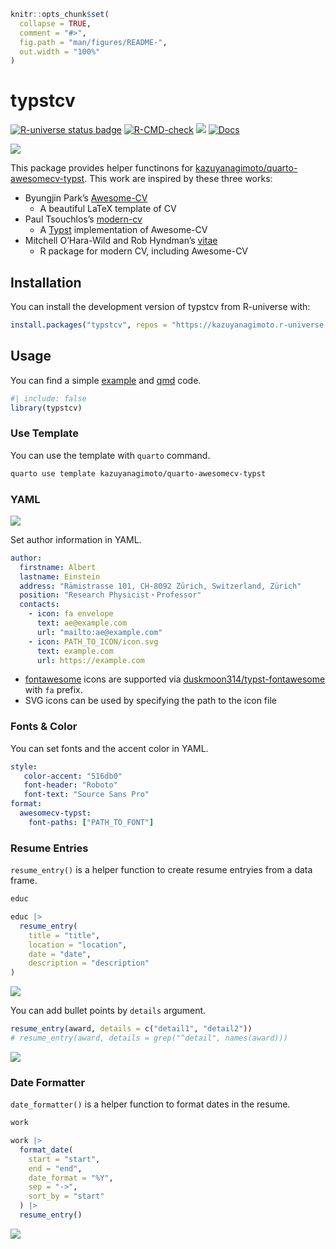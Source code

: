 ```r
knitr::opts_chunk$set(
  collapse = TRUE,
  comment = "#>",
  fig.path = "man/figures/README-",
  out.width = "100%"
)
```

# typstcv

<!-- badges: start -->
<a href="https://kazuyanagimoto.r-universe.dev"><img src="https://kazuyanagimoto.r-universe.dev/badges/typstcv" class="img-fluid" alt="R-universe status badge"></a>
[![R-CMD-check](https://github.com/kazuyanagimoto/typstcv/actions/workflows/R-CMD-check.yaml/badge.svg)](https://github.com/kazuyanagimoto/typstcv/actions/workflows/R-CMD-check.yaml)
<a href = "https://github.com/kazuyanagimoto/typstcv/blob/main/LICENSE.md" target = "_blank"><img src="https://img.shields.io/badge/license-MIT-blue"></a>
[![Docs](https://img.shields.io/badge/docs-homepage-blue.svg)](https://kazuyanagimoto.com/typstcv/index.html)
<!-- badges: end -->

![](vignettes/img/typstcv_awesomecv.svg)

This package provides helper functinons for [kazuyanagimoto/quarto-awesomecv-typst](https://github.com/kazuyanagimoto/quarto-awesomecv-typst).
This work are inspired by these three works:

- Byungjin Park's [Awesome-CV](https://github.com/posquit0/Awesome-CV)
    - A beautiful LaTeX template of CV
- Paul Tsouchlos's [modern-cv](https://typst.app/universe/package/modern-cv/)
    - A [Typst](https://typst.app) implementation of Awesome-CV
- Mitchell O'Hara-Wild and Rob Hyndman's [vitae](https://pkg.mitchelloharawild.com/vitae/)
    - R package for modern CV, including Awesome-CV

## Installation

You can install the development version of typstcv from R-universe with:

```r
install.packages("typstcv", repos = "https://kazuyanagimoto.r-universe.dev")
```

## Usage

You can find a simple [example](https://kazuyanagimoto.com/typstcv/vignettes/awesomecv/awesomecv.pdf) and
[qmd](https://github.com/kazuyanagimoto/typstcv/blob/main/vignettes/awesomecv/awesomecv.qmd)
code.

```r
#| include: false
library(typstcv)
```

### Use Template

You can use the template with `quarto` command.

```bash
quarto use template kazuyanagimoto/quarto-awesomecv-typst
```

### YAML

![](vignettes/img/awesomecv_header.svg)

Set author information in YAML.

```yaml
author:
  firstname: Albert
  lastname: Einstein
  address: "Rämistrasse 101, CH-8092 Zürich, Switzerland, Zürich"
  position: "Research Physicist・Professor"
  contacts:
    - icon: fa envelope
      text: ae@example.com
      url: "mailto:ae@example.com"
    - icon: PATH_TO_ICON/icon.svg
      text: example.com
      url: https://example.com
```

- [fontawesome](https://fontawesome.com/search?m=free&o=r) icons are supported
via [duskmoon314/typst-fontawesome](https://github.com/duskmoon314/typst-fontawesome) with `fa` prefix.
- SVG icons can be used by specifying the path to the icon file

### Fonts & Color

You can set fonts and the accent color in YAML.

```yaml
style:
   color-accent: "516db0"
   font-header: "Roboto"
   font-text: "Source Sans Pro"
format:
  awesomecv-typst:
    font-paths: ["PATH_TO_FONT"]
```

### Resume Entries

`resume_entry()` is a helper function to create resume entryies from a data frame.

```r
educ
```

```r
educ |>
  resume_entry(
    title = "title",
    location = "location",
    date = "date",
    description = "description"
)
```

![](vignettes/img/awesomecv_educ.svg)

You can add bullet points by `details` argument.

```r
resume_entry(award, details = c("detail1", "detail2"))
# resume_entry(award, details = grep("^detail", names(award)))
```

![](vignettes/img/awesomecv_award.svg)

### Date Formatter

`date_formatter()` is a helper function to format dates in the resume.

```r
work
```

```r
work |>
  format_date(
    start = "start",
    end = "end",
    date_format = "%Y",
    sep = "->",
    sort_by = "start"
  ) |>
  resume_entry()
```

![](vignettes/img/awesomecv_work.svg)